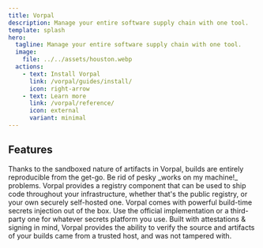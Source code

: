 ```yaml
---
title: Vorpal
description: Manage your entire software supply chain with one tool.
template: splash
hero:
  tagline: Manage your entire software supply chain with one tool.
  image:
    file: ../../assets/houston.webp
  actions:
    - text: Install Vorpal
      link: /vorpal/guides/install/
      icon: right-arrow
    - text: Learn more
      link: /vorpal/reference/
      icon: external
      variant: minimal
---
```



## Features

<CardGrid>
	<Card title="Reproducible builds" icon="puzzle">
		Thanks to the sandboxed nature of artifacts in Vorpal, builds are entirely
    reproducible from the get-go. Be rid of pesky _works on my machine!_
    problems.
	</Card>
	<Card title="Ship your code" icon="rocket">
		Vorpal provides a registry component that can be used to ship code
    throughout your infrastructure, whether that's the public registry, or your
    own securely self-hosted one.
	</Card>
	<Card title="Secrets supported!" icon="setting">
		Vorpal comes with powerful build-time secrets injection out of the box. Use
    the official implementation or a third-party one for whatever secrets
    platform you use.
	</Card>
	<Card title="Verify everything" icon="approve-check-circle">
		Built with attestations & signing in mind, Vorpal provides the ability to
    verify the source and artifacts of your builds came from a trusted host, and
    was not tampered with.
	</Card>
</CardGrid>
